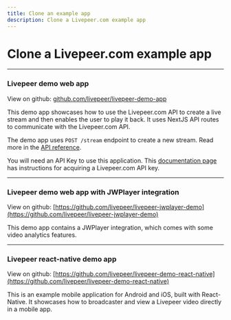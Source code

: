 ```yaml
---
title: Clone an example app
description: Clone a Livepeer.com example app
---
```


# Clone a Livepeer.com example app

---

### Livepeer demo web app

View on github:
[github.com/livepeer/livepeer-demo-app](https://github.com/livepeer/livepeer-demo-app)

This demo app showcases how to use the Livepeer.com API to create a live stream
and then enables the user to play it back. It uses NextJS API routes to
communicate with the Livepeer.com API.

The demo app uses `POST /stream` endpoint to create a new stream. Read more in
the [API reference](/docs/api-reference/stream/post-stream).

You will need an API Key to use this application. This
[documentation page](/docs/guides/start-live-streaming/api-key) has instructions
for acquiring a Livepeer.com API key.

---

### Livepeer demo web app with JWPlayer integration

View on github:
[https://github.com/livepeer/livepeer-jwplayer-demo](https://github.com/livepeer/livepeer-jwplayer-demo)

This demo app contains a JWPlayer integration, which comes with some video
analytics features.

---

### Livepeer react-native demo app

View on github:
[https://github.com/livepeer/livepeer-demo-react-native](https://github.com/livepeer/livepeer-demo-react-native)

This is an example mobile application for Android and iOS, built with
React-Native. It showcases how to broadcaster and view a Livepeer video directly
in a mobile app.

